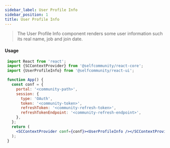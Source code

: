 ```yaml
---
sidebar_label: User Profile Info
sidebar_position: 1
title: User Profile Info
---
```


> The User Profile Info component renders some user information such its real name, job and join date.


<Logged><UserProfileInfo/></Logged>


#### Usage

```jsx
 import React from 'react';
 import {SCContextProvider} from '@selfcommunity/react-core';
 import {UserProfileInfo} from '@selfcommunity/react-ui';

 function App() {
   const conf = {
     portal: '<community-path>',
     session: {
       type: 'OAuth',
       token: '<community-token>',
       refreshToken: '<community-refresh-token>',
       refreshTokenEndpoint: '<community-refresh-endpoint>',
     },
   };
   return (
     <SCContextProvider conf={conf}><UserProfileInfo /></SCContextProvider>
   );
 }
```